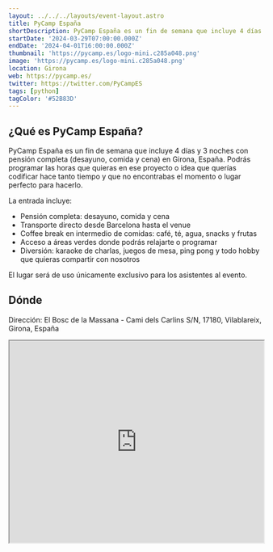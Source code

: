 ```yaml
---
layout: ../../../layouts/event-layout.astro
title: PyCamp España
shortDescription: PyCamp España es un fin de semana que incluye 4 días y 3 noches con pensión completa (desayuno, comida y cena) en Girona, España.
startDate: '2024-03-29T07:00:00.000Z'
endDate: '2024-04-01T16:00:00.000Z'
thumbnail: 'https://pycamp.es/logo-mini.c285a048.png'
image: 'https://pycamp.es/logo-mini.c285a048.png'
location: Girona
web: https://pycamp.es/
twitter: https://twitter.com/PyCampES
tags: [python]
tagColor: '#52B83D'
---
```


## ¿Qué es PyCamp España?

PyCamp España es un fin de semana que incluye 4 días y 3 noches con pensión completa (desayuno, comida y cena) en Girona, España. Podrás programar las horas que quieras en ese proyecto o idea que querías codificar hace tanto tiempo y que no encontrabas el momento o lugar perfecto para hacerlo.

La entrada incluye:

- Pensión completa: desayuno, comida y cena
- Transporte directo desde Barcelona hasta el venue
- Coffee break en intermedio de comidas: café, té, agua, snacks y frutas
- Acceso a áreas verdes donde podrás relajarte o programar
- Diversión: karaoke de charlas, juegos de mesa, ping pong y todo hobby que quieras compartir con nosotros

El lugar será de uso únicamente exclusivo para los asistentes al evento.

## Dónde

Dirección: El Bosc de la Massana - Cami dels Carlins S/N, 17180, Vilablareix, Girona, España

<iframe
  style="width: 100%; height: 400px;"
  height="400"
  allowfullscreen=""
  loading="lazy"
  referrerpolicy="no-referrer-when-downgrade"
  src="https://www.google.com/maps/embed?pb=!1m18!1m12!1m3!1d2966.955494636349!2d2.77369768032417!3d41.95829097931756!2m3!1f0!2f0!3f0!3m2!1i1024!2i768!4f13.1!3m3!1m2!1s0x12bade0256ed4aa9%3A0xe1fec0378abfe8f0!2sCASA%20DE%20COL%C3%92NIES%20EL%20BOSC%20DE%20LA%20MASSANA!5e0!3m2!1ses!2ses!4v1675701793890!5m2!1ses!2ses"
  aria-label="El Bosc de la Massana - Cami dels Carlins S/N, 17180, Vilablareix, Girona, España"
></iframe>
